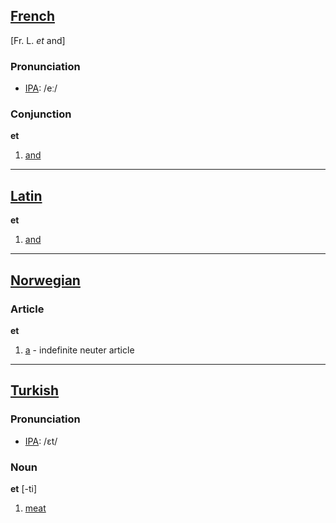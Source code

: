==[[French]]== [Fr. L. ''et'' and]

=== Pronunciation ===
*[[w:IPA|IPA]]: /eː/
=== Conjunction ===

'''et'''

# [[and]]

----

==[[Latin]]==

'''et'''

# [[and]]

----

==[[Norwegian]]==

=== Article ===

'''et'''

# [[a]] - indefinite neuter article

----

==[[Turkish]]==

=== Pronunciation ===
*[[w:IPA|IPA]]: /ɛt/

=== Noun ===

'''et''' [-ti]

#[[meat]]